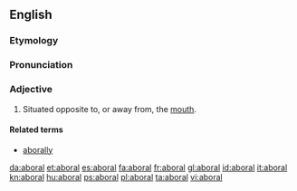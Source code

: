 ==English==

===Etymology===
{{prefix|ab|oral|t1=away from|t2=the mouth}}

===Pronunciation===
{{a|RP}} {{IPA|/æbˈɔːɹ.l̩/}}
{{a|US}} {{IPA|/æbˈɔɹ.l̩/}}

===Adjective===
{{en-adj}}

# {{zoology}} Situated opposite to, or away from, the [[mouth]].

====Related terms====
* [[aborally]]

[[da:aboral]]
[[et:aboral]]
[[es:aboral]]
[[fa:aboral]]
[[fr:aboral]]
[[gl:aboral]]
[[id:aboral]]
[[it:aboral]]
[[kn:aboral]]
[[hu:aboral]]
[[ps:aboral]]
[[pl:aboral]]
[[ta:aboral]]
[[vi:aboral]]